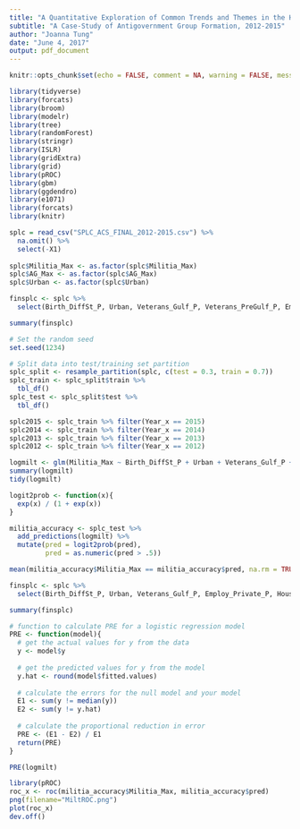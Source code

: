 ---
title: "A Quantitative Exploration of Common Trends and Themes in the History of American Conservatism"
subtitle: "A Case-Study of Antigovernment Group Formation, 2012-2015"
author: "Joanna Tung"
date: "June 4, 2017"
output: pdf_document
---

```{r setup, include=FALSE}
knitr::opts_chunk$set(echo = FALSE, comment = NA, warning = FALSE, message = FALSE)
```

```{r}
library(tidyverse)
library(forcats)
library(broom)
library(modelr)
library(tree)
library(randomForest)
library(stringr)
library(ISLR)
library(gridExtra)
library(grid)
library(pROC)
library(gbm)
library(ggdendro)
library(e1071)
library(forcats)
library(knitr)
```

```{r}
splc = read_csv("SPLC_ACS_FINAL_2012-2015.csv") %>%
  na.omit() %>%
  select(-X1)
  
splc$Militia_Max <- as.factor(splc$Militia_Max)
splc$AG_Max <- as.factor(splc$AG_Max)
splc$Urban <- as.factor(splc$Urban)

finsplc <- splc %>%
  select(Birth_DiffSt_P, Urban, Veterans_Gulf_P, Veterans_PreGulf_P, Employ_Private_P, House_Fem_P, Education_BachPlus_P, Birth_Forgn_P, AG_Max, Militia_Max)

summary(finsplc)

```
```{r}
# Set the random seed
set.seed(1234)

# Split data into test/training set partition
splc_split <- resample_partition(splc, c(test = 0.3, train = 0.7))
splc_train <- splc_split$train %>%
  tbl_df()
splc_test <- splc_split$test %>%
  tbl_df()
```
```{r}
splc2015 <- splc_train %>% filter(Year_x == 2015)
splc2014 <- splc_train %>% filter(Year_x == 2014)
splc2013 <- splc_train %>% filter(Year_x == 2013)
splc2012 <- splc_train %>% filter(Year_x == 2012)
```


```{r}
logmilt <- glm(Militia_Max ~ Birth_DiffSt_P + Urban + Veterans_Gulf_P + Veterans_PreGulf_P + Employ_Private_P + House_Fem_P + Education_BachPlus_P + Birth_Forgn_P, data = splc_train, family = binomial)
summary(logmilt)
tidy(logmilt)
```

```{r}
logit2prob <- function(x){
  exp(x) / (1 + exp(x))
}
```

```{r}
militia_accuracy <- splc_test %>%
  add_predictions(logmilt) %>%
  mutate(pred = logit2prob(pred),
         pred = as.numeric(pred > .5))

mean(militia_accuracy$Militia_Max == militia_accuracy$pred, na.rm = TRUE)
```

```{r}
finsplc <- splc %>%
  select(Birth_DiffSt_P, Urban, Veterans_Gulf_P, Employ_Private_P, House_Fem_P, Education_BachPlus_P, Poverty_Fam_P, Birth_Forgn_P, AG_Max, Militia_Max)

summary(finsplc)
```
```{r}
# function to calculate PRE for a logistic regression model
PRE <- function(model){
  # get the actual values for y from the data
  y <- model$y
  
  # get the predicted values for y from the model
  y.hat <- round(model$fitted.values)
  
  # calculate the errors for the null model and your model
  E1 <- sum(y != median(y))
  E2 <- sum(y != y.hat)
  
  # calculate the proportional reduction in error
  PRE <- (E1 - E2) / E1
  return(PRE)
}

PRE(logmilt)
```

```{r}
library(pROC)
roc_x <- roc(militia_accuracy$Militia_Max, militia_accuracy$pred)
png(filename="MiltROC.png")
plot(roc_x)
dev.off()
```

